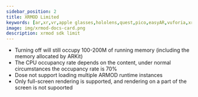 ```yaml
---
sidebar_position: 2
title: XRMOD Limited
keywords: [ar,xr,vr,apple glasses,hololens,quest,pico,easyAR,vuforia,xrmod,mod,doc,XR,facebook,meta,unity]
image: img/xrmod-docs-card.png
description: xrmod sdk limit
---
```


- Turning off will still occupy 100-200M of running memory (including the memory allocated by ARKit)
- The CPU occupancy rate depends on the content, under normal circumstances the occupancy rate is 70%
- Dose not support loading multiple ARMOD runtime instances
- Only full-screen rendering is supported, and rendering on a part of the screen is not supoorted